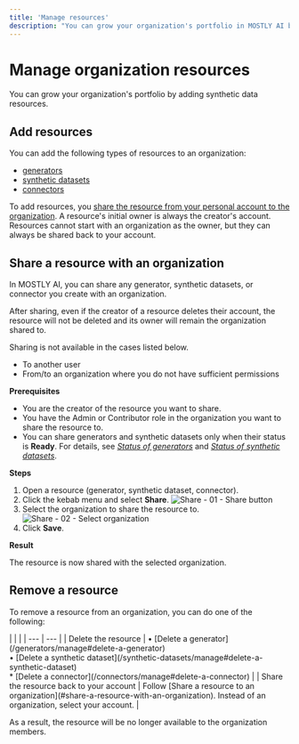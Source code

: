 ```yaml
---
title: 'Manage resources'
description: "You can grow your organization's portfolio in MOSTLY AI by adding generators, synthetic datasets, and connectors."
---
```



# Manage organization resources

You can grow your organization's portfolio by adding synthetic data resources.

## Add resources

You can add the following types of resources to an organization:

- [generators](/generators)
- [synthetic datasets](/synthetic-datasets)
- [connectors](/connectors)

To add resources, you [share the resource from your personal account to the organization](#share-a-resource-with-an-organization). A resource's initial owner is always the creator's account. Resources cannot start with an organization as the owner, but they can always be shared back to your account.

## Share a resource with an organization

In MOSTLY AI, you can share any generator, synthetic datasets, or connector you create with an organization.

After sharing, even if the creator of a resource deletes their account, the resource will not be deleted and its owner will remain the organization shared to.

Sharing is not available in the cases listed below.

* To another user
* From/to an organization where you do not have sufficient permissions

**Prerequisites**

* You are the creator of the resource you want to share.
* You have the Admin or Contributor role in the organization you want to share the resource to.
* You can share generators and synthetic datasets only when their status is **Ready**. For details, see [_Status of generators_](/generators/manage#status-of-generators) and [_Status of synthetic datasets_](/synthetic-datasets/manage#status-of-synthetic-datasets).

**Steps**

1. Open a resource (generator, synthetic dataset, connector).
2. Click the kebab menu and select **Share**.
    <Image
        src="/docimages/organizations/add-assets-01-select-share.webp"
        alt="Share - 01 - Share button"
        width={700}
        height={300}
    />
3. Select the organization to share the resource to.
    <Image
        src="/docimages/organizations/add-assets-02-select-share-org.webp"
        alt="Share - 02 - Select organization"
        width={700}
        height={300}
    />
4. Click **Save**.

**Result**

The resource is now shared with the selected organization.

## Remove a resource

To remove a resource from an organization, you can do one of the following:

<div className="empty_header_table"></div>
| | |
| --- | --- |
| Delete the resource | • [Delete a generator](/generators/manage#delete-a-generator)<br />• [Delete a synthetic dataset](/synthetic-datasets/manage#delete-a-synthetic-dataset)<br />* [Delete a connector](/connectors/manage#delete-a-connector) |
| Share the resource back to your account | Follow [Share a resource to an organization](#share-a-resource-with-an-organization). Instead of an organization, select your account. |

As a result, the resource will be no longer available to the organization members.
